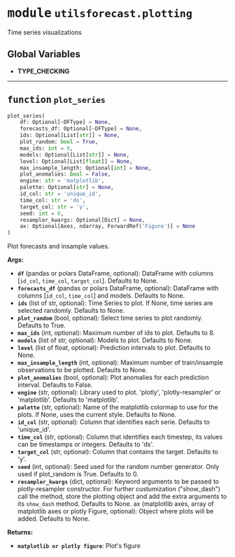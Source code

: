 



# <kbd>module</kbd> `utilsforecast.plotting`
Time series visualizations 

**Global Variables**
---------------
- **TYPE_CHECKING**

---



## <kbd>function</kbd> `plot_series`

```python
plot_series(
    df: Optional[~DFType] = None,
    forecasts_df: Optional[~DFType] = None,
    ids: Optional[List[str]] = None,
    plot_random: bool = True,
    max_ids: int = 8,
    models: Optional[List[str]] = None,
    level: Optional[List[float]] = None,
    max_insample_length: Optional[int] = None,
    plot_anomalies: bool = False,
    engine: str = 'matplotlib',
    palette: Optional[str] = None,
    id_col: str = 'unique_id',
    time_col: str = 'ds',
    target_col: str = 'y',
    seed: int = 0,
    resampler_kwargs: Optional[Dict] = None,
    ax: Optional[Axes, ndarray, ForwardRef('Figure')] = None
)
```

Plot forecasts and insample values. 



**Args:**
 
 - <b>`df`</b> (pandas or polars DataFrame, optional):  DataFrame with columns  [`id_col`, `time_col`, `target_col`]. Defaults to None. 
 - <b>`forecasts_df`</b> (pandas or polars DataFrame, optional):  DataFrame with  columns [`id_col`, `time_col`] and models. Defaults to None. 
 - <b>`ids`</b> (list of str, optional):  Time Series to plot. If None, time series  are selected randomly. Defaults to None. 
 - <b>`plot_random`</b> (bool, optional):  Select time series to plot randomly.  Defaults to True. 
 - <b>`max_ids`</b> (int, optional):  Maximum number of ids to plot. Defaults to 8. 
 - <b>`models`</b> (list of str, optional):  Models to plot. Defaults to None. 
 - <b>`level`</b> (list of float, optional):  Prediction intervals to plot.  Defaults to None. 
 - <b>`max_insample_length`</b> (int, optional):  Maximum number of train/insample  observations to be plotted. Defaults to None. 
 - <b>`plot_anomalies`</b> (bool, optional):  Plot anomalies for each prediction  interval. Defaults to False. 
 - <b>`engine`</b> (str, optional):  Library used to plot. 'plotly', 'plotly-resampler'  or 'matplotlib'. Defaults to 'matplotlib'. 
 - <b>`palette`</b> (str, optional):  Name of the matplotlib colormap to use for the  plots. If None, uses the current style. Defaults to None. 
 - <b>`id_col`</b> (str, optional):  Column that identifies each serie.  Defaults to 'unique_id'. 
 - <b>`time_col`</b> (str, optional):  Column that identifies each timestep, its  values can be timestamps or integers. Defaults to 'ds'. 
 - <b>`target_col`</b> (str, optional):  Column that contains the target.  Defaults to 'y'. 
 - <b>`seed`</b> (int, optional):  Seed used for the random number generator. Only  used if plot_random is True. Defaults to 0. 
 - <b>`resampler_kwargs`</b> (dict, optional):  Keyword arguments to be passed to  plotly-resampler constructor. For further custumization ("show_dash")  call the method, store the plotting object and add the extra arguments  to its `show_dash` method. Defaults to None. ax (matplotlib axes, array of matplotlib axes or plotly Figure, optional):  Object where plots will be added. Defaults to None. 



**Returns:**
 
 - <b>`matplotlib or plotly figure`</b>:  Plot's figure 


